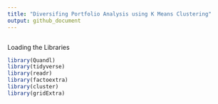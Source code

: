 ```yaml
---
title: "Diversifing Portfolio Analysis using K Means Clustering"
output: github_document
---
```

```r

```



Loading the Libraries
```r
library(Quandl)
library(tidyverse)
library(readr)
library(factoextra)
library(cluster)
library(gridExtra)
```

